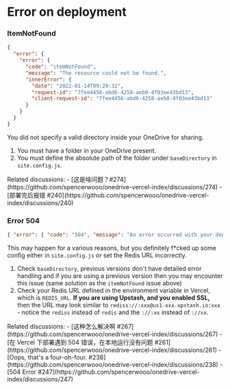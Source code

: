 
# Error on deployment

### ItemNotFound

```json
{
  "error": {
    "error": {
      "code": "itemNotFound",
      "message": "The resource could not be found.",
      "innerError": {
        "date": "2022-01-14T09:29:32",
        "request-id": "7fee4456-abd6-4258-aeb0-4f03ee43bd13",
        "client-request-id": "7fee4456-abd6-4258-aeb0-4f03ee43bd13"
      }
    }
  }
}
```

You did not specify a valid directory inside your OneDrive for sharing.

1. You must have a folder in your OneDrive present.
2. You must define the absolute path of the folder under `baseDirectory` in `site.config.js`.

<Callout emoji="💬">
Related discussions:
- [这是啥问题？#274](https://github.com/spencerwooo/onedrive-vercel-index/discussions/274)
- [部署完后报错 #240](https://github.com/spencerwooo/onedrive-vercel-index/discussions/240)
</Callout>

### Error 504

```json
{ "error": { "code": "504", "message": "An error occurred with your deployment" } }
```

This may happen for a various reasons, but you definitely f\*cked up some config either in `site.config.js` or set the Redis URL incorrectly.

1. Check `baseDirectory`, previous versions don't have detailed error handling and if you are using a previous version then you may encounter this issue (same solution as the `itemNotFound` issue above)
2. Check your Redis URL defined in the environment variable in Vercel, which is `REDIS_URL`. **If you are using Upstash, and you enabled SSL,** then the URL may look similar to `rediss://:xxx@us1-xxx.upstash.io:xxx` - notice the `rediss` instead of `redis` and the `://:xx` instead of `://xx`.

<Callout emoji="💬">
Related discussions:
- [这种怎么解决啊 #267](https://github.com/spencerwooo/onedrive-vercel-index/discussions/267)
- [在 Vercel 下部署遇到 504 错误，在本地运行没有问题 #261](https://github.com/spencerwooo/onedrive-vercel-index/discussions/261)
- [Oops, that's a four-oh-four. #238](https://github.com/spencerwooo/onedrive-vercel-index/discussions/238)
- [504 Error #247](https://github.com/spencerwooo/onedrive-vercel-index/discussions/247)
</Callout>
